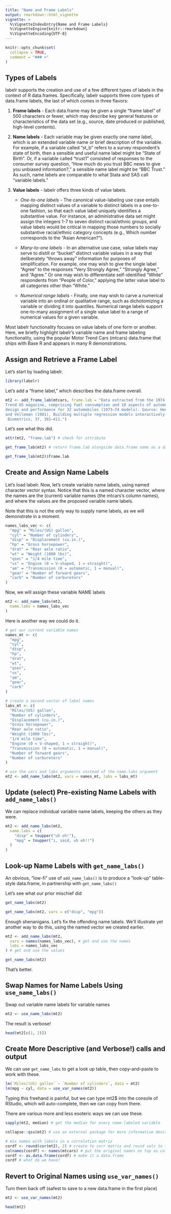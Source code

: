 ```yaml
---
title: "Name and Frame Labels"
output: rmarkdown::html_vignette
vignette: >
  %\VignetteIndexEntry{Name and Frame Labels}
  %\VignetteEngine{knitr::rmarkdown}
  %\VignetteEncoding{UTF-8}
---
```


```r
knitr::opts_chunk$set(
  collapse = TRUE,
  comment = "### >"
)
```

## Types of Labels
labelr supports the creation and use of a few different types of labels in the 
context of R data.frames. Specifically, labelr supports three core types of 
data.frame labels, the last of which comes in three flavors:

1. **Frame labels** - Each data.frame may be given a single "frame label" of 500 
  characters or fewer, which may describe key general features or characteristics
  of the data set (e.g., source, date produced or published, high-level 
  contents). 
  
2. **Name labels** - Each variable may be given exactly one name label, which is 
  an extended variable name or brief description of the variable. For example, 
  if a variable called "st_b" refers to a survey respondent's state of birth, 
  then a sensible and useful name label might be "State of Birth". Or, if a 
  variable called "trust1" consisted of responses to the consumer survey 
  question, "How much do you trust BBC news to give you unbiased information?," 
  a sensible name label might be "BBC Trust." As such, name labels are 
  comparable to what Stata and SAS call "variable labels."

3. **Value labels** - labelr offers three kinds of value labels. 
    * *One-to-one labels* - The canonical value-labeling use case entails mapping 
     distinct values of a variable to distinct labels in a one-to-one fashion, so
     that each value label uniquely identifies a substantive value. For instance, 
     an administrative data set might assign the integers 1-7 to seven distinct 
     racial/ethnic groups, and value labels would be critical in mapping those 
     numbers to socially substantive racial/ethnic category concepts (e.g., 
     Which number corresponds to the "Asian American?"). 
    
    * *Many-to-one labels* - In an alternative use case, value labels may serve to
     distill or "bucket" distinct variable values in a way that deliberately 
     "throws away" information for purposes of simplification. For example, one 
     may wish to give the single label "Agree" to the responses "Very Strongly 
     Agree," "Strongly Agree," and "Agree." Or one may wish to differentiate 
     self-identified "White" respondents from "People of Color," applying the 
     latter value label to all categories other than "White."
    
    * *Numerical range labels* - Finally, one may wish to carve a numerical 
     variable into an ordinal or qualitative range, such as dichotomizing a
     variable or dividing it into quantiles. Numerical range labels support 
     one-to-many assignment of a single value label to a range of numerical 
     values for a given variable.

Most labelr functionality focuses on value labels of one form or another. Here, 
we briefly highlight labelr's variable name and frame labeling functionality, 
using the popular Motor Trend Cars (mtcars) data.frame that ships with Base R 
and appears in many R demonstrations.

## Assign and Retrieve a Frame Label
Let's start by loading labelr. 

```r
library(labelr)
```

Let's add a "frame label," which describes the data.frame overall.
```r
mt2 <- add_frame_lab(mtcars, frame.lab = "Data extracted from the 1974 Motor
Trend US magazine, comprising fuel consumption and 10 aspects of automobile
design and performance for 32 automobiles (1973–74 models). Source: Henderson
and Velleman (1981), Building multiple regression models interactively.
 Biometrics, 37, 391–411.")
```
Let's see what this did.
```r
attr(mt2, "frame.lab") # check for attribute

get_frame_lab(mt2) # return frame.lab alongside data.frame name as a data.frame

get_frame_lab(mt2)$frame.lab
```

## Create and Assign Name Labels
Let's load labelr. 
Now, let's create variable name labels, using named character vector syntax. Notice
that this is a named character vector, where the names are the (current) variable
names (the mtcars's column names), and where the values are the proposed variable
name labels.

Note that this is not the only way to supply name labels, as we will demonstrate 
in a moment.

```r
names_labs_vec <- c(
  "mpg" = "Miles/(US) gallon",
  "cyl" = "Number of cylinders",
  "disp" = "Displacement (cu.in.)",
  "hp" = "Gross horsepower",
  "drat" = "Rear axle ratio",
  "wt" = "Weight (1000 lbs)",
  "qsec" = "1/4 mile time",
  "vs" = "Engine (0 = V-shaped, 1 = straight)",
  "am" = "Transmission (0 = automatic, 1 = manual)",
  "gear" = "Number of forward gears",
  "carb" = "Number of carburetors"
)
```

Now, we will assign these variable NAME labels
```r
mt2 <- add_name_labs(mt2,
  name.labs = names_labs_vec
)
```

Here is another way we could do it.
```r
# get our current variable names
names_mt <- c(
  "mpg",
  "cyl",
  "disp",
  "hp",
  "drat",
  "wt",
  "qsec",
  "vs",
  "am",
  "gear",
  "carb"
)

# create a second vector of label names
labs_mt <- c(
  "Miles/(US) gallon",
  "Number of cylinders",
  "Displacement (cu.in.)",
  "Gross horsepower",
  "Rear axle ratio",
  "Weight (1000 lbs)",
  "1/4 mile time",
  "Engine (0 = V-shaped, 1 = straight)",
  "Transmission (0 = automatic, 1 = manual)",
  "Number of forward gears",
  "Number of carburetors"
)

# use the vars and labs arguments instead of the name.labs argument
mt2 <- add_name_labs(mt2, vars = names_mt, labs = labs_mt)
```
## Update (select) Pre-existing Name Labels with `add_name_labs()`
We can replace individual variable name labels, keeping the others as they were.
```r
mt2 <- add_name_labs(mt2,
  name.labs = c(
    "disp" = toupper("uh oh!"),
    "mpg" = toupper("i, said, uh oh!!")
  )
)
```
## Look-up Name Labels with `get_name_labs()`
An obvious, "low-fi" use of `add_name_labs()` is to produce a "look-up" table-style
data.frame, in partnership with `get_name_labs()`

Let's see what our prior mischief did
```r
get_name_labs(mt2)

get_name_labs(mt2, vars = c("disp", "mpg"))
```

Enough shenanigans. Let's fix the offending name labels. We'll illustrate yet another way to do this,
using the named vector we created earlier.

```r
mt2 <- add_name_labs(mt2,
  vars = names(names_labs_vec), # get and use the names
  labs = names_labs_vec
) # get and use the values

get_name_labs(mt2)
```
That's better. 

## Swap Names for Name Labels Using `use_name_labs()`
Swap out variable name labels for variable names
```r
mt2 <- use_name_labs(mt2)
```
The result is verbose!
```r
head(mt2[c(1, 2)])
```
## Create More Descriptive (and Verbose!) calls and output
We can use `get_name_labs` to get a look up table, then copy-and-paste to work 
with these. 

```r
lm(`Miles/(US) gallon` ~ `Number of cylinders`, data = mt2)
lm(mpg ~ cyl, data = use_var_names(mt2))
```

Typing this freehand is painful, but we can type mt2$ into the console of RStudio, 
which will auto-complete, then we can copy from there.

There are various more and less esoteric ways we can use these.
```r
sapply(mt2, median) # get the median for every name-labeled variable

collapse::qsu(mt2) # use an external package for more informative descriptives

# mix names with labels in a correlation matrix
cordf <- round(cor(mt2), 2) # create te corr matrix and round vals to two decimals
colnames(cordf) <- names(mtcars) # put the original names on top as colnames
cordf <- as.data.frame(cordf) # make it a data.frame
cordf # what do we have?
```

## Revert to Original Names using `use_var_names()`
Turn them back off (safest to save to a new data.frame in the first place)
```r
mt2 <- use_var_names(mt2)

head(mt2)
```


